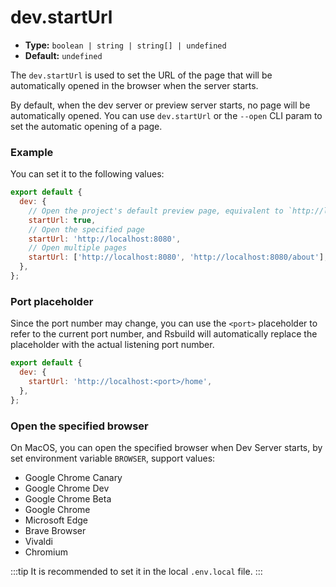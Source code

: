 # dev.startUrl

- **Type:** `boolean | string | string[] | undefined`
- **Default:** `undefined`

The `dev.startUrl` is used to set the URL of the page that will be automatically opened in the browser when the server starts.

By default, when the dev server or preview server starts, no page will be automatically opened. You can use `dev.startUrl` or the `--open` CLI param to set the automatic opening of a page.

### Example

You can set it to the following values:

```js
export default {
  dev: {
    // Open the project's default preview page, equivalent to `http://localhost:<port>`
    startUrl: true,
    // Open the specified page
    startUrl: 'http://localhost:8080',
    // Open multiple pages
    startUrl: ['http://localhost:8080', 'http://localhost:8080/about'],
  },
};
```

### Port placeholder

Since the port number may change, you can use the `<port>` placeholder to refer to the current port number, and Rsbuild will automatically replace the placeholder with the actual listening port number.

```js
export default {
  dev: {
    startUrl: 'http://localhost:<port>/home',
  },
};
```

### Open the specified browser

On MacOS, you can open the specified browser when Dev Server starts, by set environment variable `BROWSER`, support values:

- Google Chrome Canary
- Google Chrome Dev
- Google Chrome Beta
- Google Chrome
- Microsoft Edge
- Brave Browser
- Vivaldi
- Chromium

:::tip
It is recommended to set it in the local `.env.local` file.
:::
